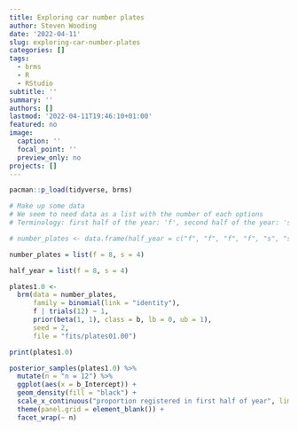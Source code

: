```yaml
---
title: Exploring car number plates
author: Steven Wooding
date: '2022-04-11'
slug: exploring-car-number-plates
categories: []
tags:
  - brms
  - R
  - RStudio
subtitle: ''
summary: ''
authors: []
lastmod: '2022-04-11T19:46:10+01:00'
featured: no
image:
  caption: ''
  focal_point: ''
  preview_only: no
projects: []
---
```

```r
pacman::p_load(tidyverse, brms) 
```

```r
# Make up some data
# We seem to need data as a list with the number of each options
# Terminology: first half of the year: 'f', second half of the year: 's'

# number_plates <- data.frame(half_year = c("f", "f", "f", "f", "s", "s", "f", "f", "f", "s", "f", "s"))

number_plates = list(f = 8, s = 4)

half_year = list(f = 8, s = 4)

plates1.0 <-
  brm(data = number_plates, 
      family = binomial(link = "identity"),
      f | trials(12) ~ 1,
      prior(beta(1, 1), class = b, lb = 0, ub = 1),
      seed = 2,
      file = "fits/plates01.00")

print(plates1.0)

posterior_samples(plates1.0) %>% 
  mutate(n = "n = 12") %>%
  ggplot(aes(x = b_Intercept)) +
  geom_density(fill = "black") +
  scale_x_continuous("proportion registered in first half of year", limits = c(0, 1)) +
  theme(panel.grid = element_blank()) +
  facet_wrap(~ n)

```

